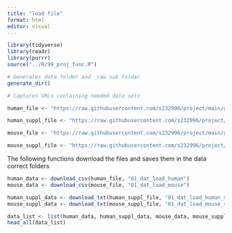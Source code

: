 ```yaml
---
title: "load file"
format: html
editor: visual
---
```


```r
library(tidyverse)
library(readr)
library(purrr)
source("../R/99_proj_func.R")
```

```r
# Generates data folder and _raw sub folder
generate_dir()
```

```r
# Captures URLs containing needed data sets

human_file <- "https://raw.githubusercontent.com/s232996/project/main/gCSI_GRdata_v1.3.tsv/data/human.csv"

human_suppl_file <- "https://raw.githubusercontent.com/s232996/project/main/gCSI_GRdata_v1.3.tsv/data/human_suppl.txt"

mouse_file <- "https://raw.githubusercontent.com/s232996/project/main/gCSI_GRdata_v1.3.tsv/data/mouse.csv"

mouse_suppl_file <- "https://raw.githubusercontent.com/s232996/project/main/gCSI_GRdata_v1.3.tsv/data/mouse_suppl.txt"
```

The following functions download the files and saves them in the data correct folders
```r
human_data <- download_csv(human_file, "01_dat_load_human")
mouse_data <- download_csv(mouse_file, "01_dat_load_mouse")

human_suppl_data <- download_txt(human_suppl_file, "01_dat_load_human_suppl")
mouse_suppl_data <- download_txt(mouse_suppl_file, "01_dat_load_mouse_suppl")
```

```r
data_list <- list(human_data, human_suppl_data, mouse_data, mouse_suppl_data)
head_all(data_list)
```
